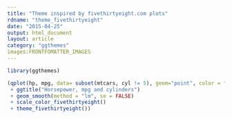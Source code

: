 ```yaml
---
title: "Theme inspired by fivethirtyeight.com plots"
rdname: "theme_fivethirtyeight"
date: "2015-04-25"
output: html_document
layout: article
category: "ggthemes"
images:FRONTFOMATTER_IMAGES
---
```


```r
library(ggthemes)
```

```r
(qplot(hp, mpg, data= subset(mtcars, cyl != 5), geom="point", color = factor(cyl))
 + ggtitle("Horsepower, mpg and cylinders")
 + geom_smooth(method = "lm", se = FALSE)
 + scale_color_fivethirtyeight()
 + theme_fivethirtyeight())



```